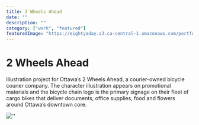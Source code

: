 ```yaml
---
title: 2 Wheels Ahead
date: ""
description: ""
category: ["work", "featured"]
featuredImage: "https://eightyaday.s3.ca-central-1.amazonaws.com/portfolio/two-wheels-ahead/two-wheels-ahead-01.jpg"
---
```


# 2 Wheels Ahead

Illustration project for Ottawa’s 2 Wheels Ahead, a courier-owned bicycle courier company. The character illustration appears on promotional materials and the bicycle chain logo is the primary signage on their fleet of cargo bikes that deliver documents, office supplies, food and flowers around Ottawa’s downtown core.

![''](https://eightyaday.s3.ca-central-1.amazonaws.com/portfolio/two-wheels-ahead/two-wheels-ahead-01.jpg)

